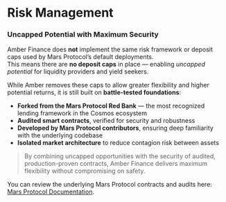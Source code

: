 # Risk Management

### Uncapped Potential with Maximum Security

Amber Finance does **not** implement the same risk framework or deposit caps used by Mars Protocol’s default deployments.  
This means there are **no deposit caps** in place — enabling *uncapped potential* for liquidity providers and yield seekers.

While Amber removes these caps to allow greater flexibility and higher potential returns, it is still built on **battle-tested foundations**:

- **Forked from the Mars Protocol Red Bank** — the most recognized lending framework in the Cosmos ecosystem  
- **Audited smart contracts**, verified for security and robustness  
- **Developed by Mars Protocol contributors**, ensuring deep familiarity with the underlying codebase  
- **Isolated market architecture** to reduce contagion risk between assets

> By combining uncapped opportunities with the security of audited, production-proven contracts, Amber Finance delivers maximum flexibility without compromising on safety.

You can review the underlying Mars Protocol contracts and audits here: [Mars Protocol Documentation](https://github.com/mars-protocol/mars-audits).